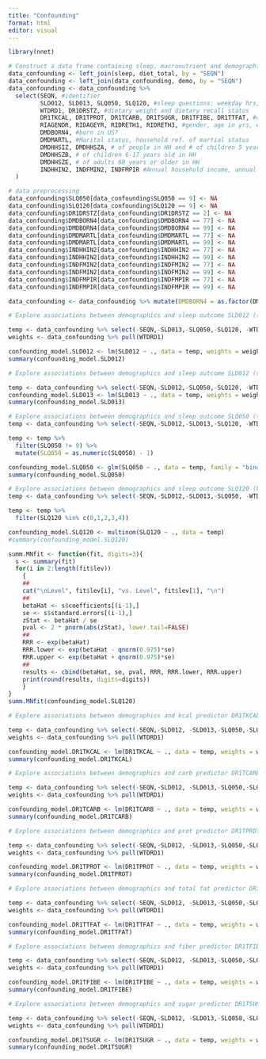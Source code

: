 ```yaml
---
title: "Confounding"
format: html
editor: visual
---
```

```r
library(nnet)
```

```r
# Construct a data frame containing sleep, macronutrient and demographic data
data_confounding <- left_join(sleep, diet_total, by = "SEQN")
data_confounding <- left_join(data_confounding, demo, by = "SEQN")
data_confounding <- data_confounding %>%
  select(SEQN, #identifier
         SLD012, SLD013, SLQ050, SLQ120, #sleep questions: weekday hrs, weeknd hr, doctor question, overly sleepy?
         WTDRD1, DR1DRSTZ, #dietary weight and dietary recall status
         DR1TKCAL, DR1TPROT, DR1TCARB, DR1TSUGR, DR1TFIBE, DR1TTFAT, #diet
         RIAGENDR, RIDAGEYR, RIDRETH1, RIDRETH3, #gender, age in yrs, ethnicity, ethnicity w/ NH Asian
         DMDBORN4, #born in US?
         DMDMARTL, #Marital status, household ref. of martial status
         DMDHHSIZ, DMDHHSZA, # of people in HH and # of children 5 years or younger in HH
         DMDHHSZB, # of children 6-17 years old in HH
         DMDHHSZE, # of adults 60 years or older in HH
         INDHHIN2, INDFMIN2, INDFMPIR #Annual household income, annual family income, and ratio of family income to poverty
  )

# data preprocessing
data_confounding$SLQ050[data_confounding$SLQ050 == 9] <- NA
data_confounding$SLQ120[data_confounding$SLQ120 == 9] <- NA
data_confounding$DR1DRSTZ[data_confounding$DR1DRSTZ == 2] <- NA
data_confounding$DMDBORN4[data_confounding$DMDBORN4 == 77] <- NA
data_confounding$DMDBORN4[data_confounding$DMDBORN4 == 99] <- NA
data_confounding$DMDMARTL[data_confounding$DMDMARTL == 77] <- NA
data_confounding$DMDMARTL[data_confounding$DMDMARTL == 99] <- NA
data_confounding$INDHHIN2[data_confounding$INDHHIN2 == 77] <- NA
data_confounding$INDHHIN2[data_confounding$INDHHIN2 == 99] <- NA
data_confounding$INDFMIN2[data_confounding$INDFMIN2 == 77] <- NA
data_confounding$INDFMIN2[data_confounding$INDFMIN2 == 99] <- NA
data_confounding$INDFMPIR[data_confounding$INDFMPIR == 77] <- NA
data_confounding$INDFMPIR[data_confounding$INDFMPIR == 99] <- NA

data_confounding <- data_confounding %>% mutate(DMDBORN4 = as.factor(DMDBORN4), DMDMARTL = as.factor(DMDMARTL), RIDRETH1 = as.factor(RIDRETH1), RIDRETH3 = as.factor(RIDRETH3))
```

```r
# Explore associations between demographics and sleep outcome SLD012 (sleep duration on weekdays)

temp <- data_confounding %>% select(-SEQN,-SLD013,-SLQ050,-SLQ120, -WTDRD1, -DR1DRSTZ, -DR1TCARB, -DR1TFIBE, -DR1TKCAL, -DR1TSUGR, -DR1TTFAT, -DR1TPROT) 
weights <- data_confounding %>% pull(WTDRD1)

confounding_model.SLD012 <- lm(SLD012 ~ ., data = temp, weights = weights)
summary(confounding_model.SLD012)
```

```r
# Explore associations between demographics and sleep outcome SLD012 (sleep duration on weekends)

temp <- data_confounding %>% select(-SEQN,-SLD012,-SLQ050,-SLQ120, -WTDRD1, -DR1DRSTZ, -DR1TCARB, -DR1TFIBE, -DR1TKCAL, -DR1TSUGR, -DR1TTFAT, -DR1TPROT)
confounding_model.SLD013 <- lm(SLD013 ~ ., data = temp, weights = weights)
summary(confounding_model.SLD013)
```

```r
# Explore associations between demographics and sleep outcome SLQ050 (telling your doctor about sleeping problems)
temp <- data_confounding %>% select(-SEQN,-SLD012,-SLD013,-SLQ120, -WTDRD1, -DR1DRSTZ, -DR1TCARB, -DR1TFIBE, -DR1TKCAL, -DR1TSUGR, -DR1TTFAT, -DR1TPROT)

temp <- temp %>% 
  filter(SLQ050 != 9) %>% 
  mutate(SLQ050 = as.numeric(SLQ050) - 1)

confounding_model.SLQ050 <- glm(SLQ050 ~ ., data = temp, family = "binomial")
summary(confounding_model.SLQ050)
```

```r
# Explore associations between demographics and sleep outcome SLQ120 (how many times a month they feel overly sleepy)
temp <- data_confounding %>% select(-SEQN,-SLD012,-SLD013,-SLQ050, -WTDRD1, -DR1DRSTZ, -DR1TCARB, -DR1TFIBE, -DR1TKCAL, -DR1TSUGR, -DR1TTFAT, -DR1TPROT)

temp <- temp %>% 
  filter(SLQ120 %in% c(0,1,2,3,4)) 

confounding_model.SLQ120 <- multinom(SLQ120 ~ ., data = temp)
#summary(confounding_model.SLQ120)

summ.MNfit <- function(fit, digits=3){
  s <- summary(fit)
  for(i in 2:length(fit$lev))
    {
    ##
    cat("\nLevel", fit$lev[i], "vs. Level", fit$lev[1], "\n")
    ##
    betaHat <- s$coefficients[(i-1),]
    se <- s$standard.errors[(i-1),]
    zStat <- betaHat / se
    pval <- 2 * pnorm(abs(zStat), lower.tail=FALSE)
    ##
    RRR <- exp(betaHat)
    RRR.lower <- exp(betaHat - qnorm(0.975)*se)
    RRR.upper <- exp(betaHat + qnorm(0.975)*se)
    ##
    results <- cbind(betaHat, se, pval, RRR, RRR.lower, RRR.upper)
    print(round(results, digits=digits))
    }
}
summ.MNfit(confounding_model.SLQ120)
```

```r
# Explore associations between demographics and kcal predictor DR1TKCAL

temp <- data_confounding %>% select(-SEQN,-SLD012, -SLD013,-SLQ050,-SLQ120, -WTDRD1, -DR1DRSTZ, -DR1TCARB, -DR1TFIBE, -DR1TSUGR, -DR1TTFAT, -DR1TPROT)
weights <- data_confounding %>% pull(WTDRD1)

confounding_model.DR1TKCAL <- lm(DR1TKCAL ~ ., data = temp, weights = weights)
summary(confounding_model.DR1TKCAL)
```

```r
# Explore associations between demographics and carb predictor DR1TCARB

temp <- data_confounding %>% select(-SEQN,-SLD012, -SLD013,-SLQ050,-SLQ120, -WTDRD1, -DR1DRSTZ, -DR1TKCAL, -DR1TFIBE, -DR1TSUGR, -DR1TTFAT, -DR1TPROT)
weights <- data_confounding %>% pull(WTDRD1)

confounding_model.DR1TCARB <- lm(DR1TCARB ~ ., data = temp, weights = weights)
summary(confounding_model.DR1TCARB)
```
```r
# Explore associations between demographics and prot predictor DR1TPROT

temp <- data_confounding %>% select(-SEQN,-SLD012, -SLD013,-SLQ050,-SLQ120, -WTDRD1, -DR1DRSTZ, -DR1TKCAL, -DR1TFIBE, -DR1TSUGR, -DR1TTFAT, -DR1TCARB)
weights <- data_confounding %>% pull(WTDRD1)

confounding_model.DR1TPROT <- lm(DR1TPROT ~ ., data = temp, weights = weights)
summary(confounding_model.DR1TPROT)
```

```r
# Explore associations between demographics and total fat predictor DR1TTFAT

temp <- data_confounding %>% select(-SEQN,-SLD012, -SLD013,-SLQ050,-SLQ120, -WTDRD1, -DR1DRSTZ, -DR1TKCAL, -DR1TFIBE, -DR1TSUGR, -DR1TCARB, -DR1TPROT)
weights <- data_confounding %>% pull(WTDRD1)

confounding_model.DR1TTFAT <- lm(DR1TTFAT ~ ., data = temp, weights = weights)
summary(confounding_model.DR1TTFAT)
```

```r
# Explore associations between demographics and fiber predictor DR1TFIBE

temp <- data_confounding %>% select(-SEQN,-SLD012, -SLD013,-SLQ050,-SLQ120, -WTDRD1, -DR1DRSTZ, -DR1TKCAL, -DR1TCARB, -DR1TSUGR, -DR1TTFAT, -DR1TPROT)
weights <- data_confounding %>% pull(WTDRD1)

confounding_model.DR1TFIBE <- lm(DR1TFIBE ~ ., data = temp, weights = weights)
summary(confounding_model.DR1TFIBE)
```

```r
# Explore associations between demographics and sugar predictor DR1TSUGR

temp <- data_confounding %>% select(-SEQN,-SLD012, -SLD013,-SLQ050,-SLQ120, -WTDRD1, -DR1DRSTZ, -DR1TKCAL, -DR1TCARB, -DR1TFIBE, -DR1TTFAT, -DR1TPROT)
weights <- data_confounding %>% pull(WTDRD1)

confounding_model.DR1TSUGR <- lm(DR1TSUGR ~ ., data = temp, weights = weights)
summary(confounding_model.DR1TSUGR)
```